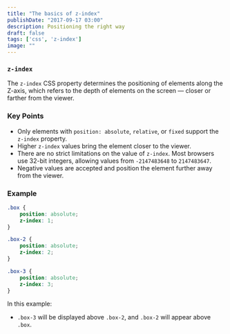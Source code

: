 ```yaml
---
title: "The basics of z-index"
publishDate: "2017-09-17 03:00"
description: Positioning the right way
draft: false
tags: ['css', 'z-index']
image: ""
---
```


### `z-index`  

The `z-index` CSS property determines the positioning of elements along the Z-axis, which refers to the depth of elements on the screen — closer or farther from the viewer.

### Key Points

- Only elements with `position: absolute`, `relative`, or `fixed` support the `z-index` property.  
- Higher `z-index` values bring the element closer to the viewer.  
- There are no strict limitations on the value of `z-index`. Most browsers use 32-bit integers, allowing values from `-2147483648` to `2147483647`.  
- Negative values are accepted and position the element further away from the viewer.  

### Example  

```css
.box {
    position: absolute;
    z-index: 1;
}

.box-2 {
    position: absolute;
    z-index: 2;
}

.box-3 {
    position: absolute;
    z-index: 3;
}
```  

In this example:  
- `.box-3` will be displayed above `.box-2`, and `.box-2` will appear above `.box`.  
